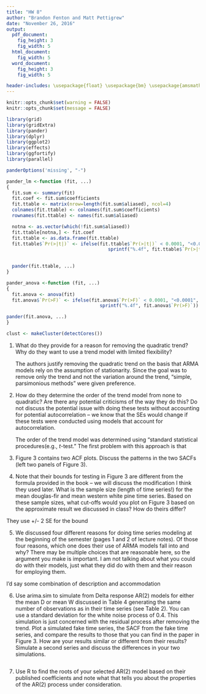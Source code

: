 ```yaml
---
title: "HW 8"
author: "Brandon Fenton and Matt Pettigrew"
date: "November 26, 2016"
output:
  pdf_document:
    fig_height: 3
    fig_width: 5
  html_document:
    fig_width: 5
  word_document:
    fig_height: 3
    fig_width: 5

header-includes: \usepackage{float} \usepackage{bm} \usepackage{amsmath} \usepackage{amssymb} \usepackage{microtype}
---
```


```r
knitr::opts_chunk$set(warning = FALSE)
knitr::opts_chunk$set(message = FALSE)

library(grid)
library(gridExtra)
library(pander)
library(dplyr)
library(ggplot2)
library(effects)
library(ggfortify)
library(parallel)

panderOptions('missing', "-")

pander_lm <-function (fit, ...)
{
  fit.sum <- summary(fit)
  fit.coef <- fit.sum$coefficients
  fit.ttable <- matrix(nrow=length(fit.sum$aliased), ncol=4)
  colnames(fit.ttable) <- colnames(fit.sum$coefficients)
  rownames(fit.ttable) <- names(fit.sum$aliased)

  notna <- as.vector(which(!fit.sum$aliased))
  fit.ttable[notna,] <- fit.coef
  fit.ttable <- as.data.frame(fit.ttable)
  fit.ttable$`Pr(>|t|)` <- ifelse(fit.ttable$`Pr(>|t|)` < 0.0001, "<0.0001",
                                     sprintf("%.4f", fit.ttable$`Pr(>|t|)`))
  

  pander(fit.ttable, ...)
}

pander_anova <-function (fit, ...)
{
  fit.anova <- anova(fit)
  fit.anova$`Pr(>F)` <- ifelse(fit.anova$`Pr(>F)` < 0.0001, "<0.0001",
                                  sprintf("%.4f", fit.anova$`Pr(>F)`))

pander(fit.anova, ...)
}

clust <- makeCluster(detectCores())

```

1) What do they provide for a reason for removing the quadratic trend? Why do they want to use a trend model with limited flexibility?

    The authors justify removing the quadratic trend on the basis that ARMA models rely on the assumption of stationarity.  Since the goal was to remove only the trend and not the variation around the trend, "simple, parsimonious methods" were given preference.

2) How do they determine the order of the trend model from none to quadratic? Are there any potential criticisms of the way they do this? Do not discuss the potential issue with doing these tests without accounting for potential autocorrelation – we know that the SEs would change if these tests were conducted using models that account for autocorrelation.

    The order of the trend model was determined using "standard statistical procedures(e.g., _t_-test."  The first problem with this approach is that

3) Figure 3 contains two ACF plots. Discuss the patterns in the two SACFs (left two panels of Figure 3). 

4) Note that their bounds for testing in Figure 3 are different from the formula provided in the book – we will discuss the modification I think they used later. What is the sample size (length of time series!) for the mean douglas-fir and mean western white pine time series. Based on these sample sizes, what cut-offs would you plot on Figure 3 based on the approximate result we discussed in class? How do theirs differ?

They use +/- 2 SE for the bound

5) We discussed four different reasons for doing time series modeling at the beginning of the semester (pages 1 and 2 of lecture notes). Of those four reasons, which one does their use of ARMA models fall into and why? There may be multiple choices that are reasonable here, so the argument you make is important. I am not talking about what you could do with their models, just what they did do with them and their reason for employing them.

I'd say some combination of description and accommodation

6) Use arima.sim to simulate from Delta response AR(2) models for either the mean D or mean W discussed in Table 4 generating the same number of observations as in their time series (see Table 2). You can use a standard deviation for the white noise process of 0.4. This simulation is just concerned with the residual process after removing the trend. Plot a simulated fake time series, the SACF from the fake time series, and compare the results to those that you can find in the paper in Figure 3. How are your results similar or different from their results? Simulate a second series and discuss the differences in your two simulations.

```r

```

7) Use R to find the roots of your selected AR(2) model based on their published coefficients and note what that tells you about the properties of the AR(2) process under consideration.

```r

```